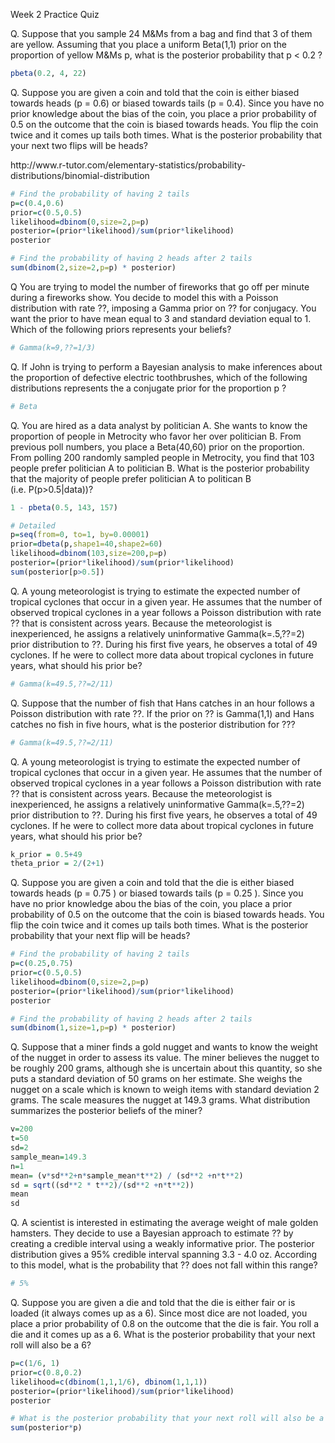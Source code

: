Week 2 Practice Quiz

Q. Suppose that you sample 24 M&Ms from a bag and find that 3 of them are yellow. Assuming that you place a uniform Beta(1,1) prior on the proportion of yellow M&Ms p, what is the posterior probability that p < 0.2 ?

```r
pbeta(0.2, 4, 22)
```

Q. Suppose you are given a coin and told that the coin is either biased towards heads (p = 0.6) or biased towards tails (p = 0.4). Since you have no prior knowledge about the bias of the coin, you place a prior probability of 0.5 on the outcome that the coin is biased towards heads. You flip the coin twice and it comes up tails both times. What is the posterior probability that your next two flips will be heads?

http://www.r-tutor.com/elementary-statistics/probability-distributions/binomial-distribution

```r
# Find the probability of having 2 tails
p=c(0.4,0.6)
prior=c(0.5,0.5)
likelihood=dbinom(0,size=2,p=p)
posterior=(prior*likelihood)/sum(prior*likelihood)
posterior

# Find the probability of having 2 heads after 2 tails
sum(dbinom(2,size=2,p=p) * posterior)
```

Q You are trying to model the number of fireworks that go off per minute during a fireworks show. You decide to model this with a Poisson distribution with rate ??, imposing a Gamma prior on ?? for conjugacy. You want the prior to have mean equal to 3 and standard deviation equal to 1. Which of the following priors represents your beliefs?

```r
# Gamma(k=9,??=1/3)
```

Q. If John is trying to perform a Bayesian analysis to make inferences about the proportion of defective electric toothbrushes, which of the following distributions represents the a conjugate prior for the proportion p ?

```r
# Beta
```

Q. You are hired as a data analyst by politician A. She wants to know the proportion of people in Metrocity who favor her over politician B. From previous poll numbers, you place a Beta(40,60) prior on the proportion. From polling 200 randomly sampled people in Metrocity, you find that 103 people prefer politician A to politician B. What is the posterior probability that the majority of people prefer politician A to politican B (i.e. P(p>0.5|data))?

```r
1 - pbeta(0.5, 143, 157)

# Detailed
p=seq(from=0, to=1, by=0.00001)
prior=dbeta(p,shape1=40,shape2=60)
likelihood=dbinom(103,size=200,p=p)
posterior=(prior*likelihood)/sum(prior*likelihood)
sum(posterior[p>0.5])
```

Q. A young meteorologist is trying to estimate the expected number of tropical cyclones that occur in a given year. He assumes that the number of observed tropical cyclones in a year follows a Poisson distribution with rate ?? that is consistent across years. Because the meteorologist is inexperienced, he assigns a relatively uninformative Gamma(k=.5,??=2) prior distribution to ??. During his first five years, he observes a total of 49 cyclones. If he were to collect more data about tropical cyclones in future years, what should his prior be?

```r
# Gamma(k=49.5,??=2/11)
```

Q. Suppose that the number of fish that Hans catches in an hour follows a Poisson distribution with rate ??. If the prior on ?? is Gamma(1,1) and Hans catches no fish in five hours, what is the posterior distribution for ???

```r
# Gamma(k=49.5,??=2/11)
```

Q. A young meteorologist is trying to estimate the expected number of tropical cyclones that occur in a given year. He assumes that the number of observed tropical cyclones in a year follows a Poisson distribution with rate ?? that is consistent across years. Because the meteorologist is inexperienced, he assigns a relatively uninformative Gamma(k=.5,??=2) prior distribution to ??. During his first five years, he observes a total of 49 cyclones. If he were to collect more data about tropical cyclones in future years, what should his prior be?

```r
k_prior = 0.5+49
theta_prior = 2/(2+1)
```

Q. Suppose you are given a coin and told that the die is either biased towards heads (p = 0.75 ) or biased towards tails (p = 0.25 ). Since you have no prior knowledge abou the bias of the coin, you place a prior probability of 0.5 on the outcome that the coin is biased towards heads. You flip the coin twice and it comes up tails both times. What is the posterior probability that your next flip will be heads?

```r
# Find the probability of having 2 tails
p=c(0.25,0.75)
prior=c(0.5,0.5)
likelihood=dbinom(0,size=2,p=p)
posterior=(prior*likelihood)/sum(prior*likelihood)
posterior

# Find the probability of having 2 heads after 2 tails
sum(dbinom(1,size=1,p=p) * posterior)
```

Q. Suppose that a miner finds a gold nugget and wants to know the weight of the nugget in order to assess its value. The miner believes the nugget to be roughly 200 grams, although she is uncertain about this quantity, so she puts a standard deviation of 50 grams on her estimate. She weighs the nugget on a scale which is known to weigh items with standard deviation 2 grams. The scale measures the nugget at 149.3 grams. What distribution summarizes the posterior beliefs of the miner?
```r
v=200
t=50
sd=2
sample_mean=149.3
n=1
mean= (v*sd**2+n*sample_mean*t**2) / (sd**2 +n*t**2)
sd = sqrt((sd**2 * t**2)/(sd**2 +n*t**2))
mean
sd
```

Q. A scientist is interested in estimating the average weight of male golden hamsters. They decide to use a Bayesian approach to estimate ?? by creating a credible interval using a weakly informative prior. The posterior distribution gives a 95% credible interval spanning 3.3 - 4.0 oz. According to this model, what is the probability that ?? does not fall within this range?
```r
# 5%
```

Q. Suppose you are given a die and told that the die is either fair or is loaded (it always comes up as a 6). Since most dice are not loaded, you place a prior probability of 0.8 on the outcome that the die is fair. You roll a die and it comes up as a 6. What is the posterior probability that your next roll will also be a 6?
```r
p=c(1/6, 1)
prior=c(0.8,0.2)
likelihood=c(dbinom(1,1,1/6), dbinom(1,1,1))
posterior=(prior*likelihood)/sum(prior*likelihood)
posterior

# What is the posterior probability that your next roll will also be a 6?
sum(posterior*p)
```